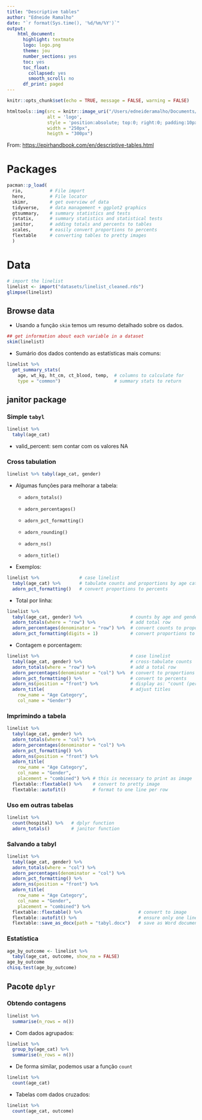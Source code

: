 ```yaml
---
title: "Descriptive tables"
author: "Edneide Ramalho"
date: "`r format(Sys.time(), '%d/%m/%Y')`"
output: 
    html_document:
      highlight: textmate
      logo: logo.png
      theme: jou
      number_sections: yes
      toc: yes
      toc_float:
        collapsed: yes
        smooth_scroll: no
      df_print: paged
---
```


```r
knitr::opts_chunk$set(echo = TRUE, message = FALSE, warning = FALSE)
```

```r
htmltools::img(src = knitr::image_uri("/Users/edneideramalho/Documents/Stat-Tech Consultoria/Ana_Paula_Maio_2023/img/logo_stc.png"), 
               alt = 'logo', 
               style = 'position:absolute; top:0; right:0; padding:10px;',
               width = "250px",
               heigth = "300px")
```

From: <https://epirhandbook.com/en/descriptive-tables.html>

# Packages

```r
pacman::p_load(
  rio,          # File import
  here,         # File locator
  skimr,        # get overview of data
  tidyverse,    # data management + ggplot2 graphics 
  gtsummary,    # summary statistics and tests
  rstatix,      # summary statistics and statistical tests
  janitor,      # adding totals and percents to tables
  scales,       # easily convert proportions to percents  
  flextable     # converting tables to pretty images
  )
```

# Data

```r
# import the linelist
linelist <- import("datasets/linelist_cleaned.rds")
glimpse(linelist)
```

## Browse data

-   Usando a função `skim` temos um resumo detalhado sobre os dados.

```r
## get information about each variable in a dataset 
skim(linelist)
```

-   Sumário dos dados contendo as estatísticas mais comuns:

```r
linelist %>% 
  get_summary_stats(
    age, wt_kg, ht_cm, ct_blood, temp,  # columns to calculate for
    type = "common")                    # summary stats to return
```

## janitor package

### Simple `tabyl`

```r
linelist %>% 
  tabyl(age_cat)
```

-   valid_percent: sem contar com os valores NA

### Cross tabulation

```r
linelist %>% tabyl(age_cat, gender)
```

-   Algumas funções para melhorar a tabela:

    -   `adorn_totals()`

    -   `adorn_percentages()`

    -   `adorn_pct_formatting()`

    -   `adorn_rounding()`

    -   `adorn_ns()`

    -   `adorn_title()`

-   Exemplos:

```r
linelist %>%               # case linelist
  tabyl(age_cat) %>%       # tabulate counts and proportions by age category
  adorn_pct_formatting()   # convert proportions to percents
```

-   Total por linha:

```r
linelist %>%                                  
  tabyl(age_cat, gender) %>%                  # counts by age and gender
  adorn_totals(where = "row") %>%             # add total row
  adorn_percentages(denominator = "row") %>%  # convert counts to proportions
  adorn_pct_formatting(digits = 1)            # convert proportions to percents
```

-   Contagem e porcentagem:

```r
linelist %>%                                  # case linelist
  tabyl(age_cat, gender) %>%                  # cross-tabulate counts
  adorn_totals(where = "row") %>%             # add a total row
  adorn_percentages(denominator = "col") %>%  # convert to proportions
  adorn_pct_formatting() %>%                  # convert to percents
  adorn_ns(position = "front") %>%            # display as: "count (percent)"
  adorn_title(                                # adjust titles
    row_name = "Age Category",
    col_name = "Gender")
```

### Imprimindo a tabela

```r
linelist %>%
  tabyl(age_cat, gender) %>% 
  adorn_totals(where = "col") %>% 
  adorn_percentages(denominator = "col") %>% 
  adorn_pct_formatting() %>% 
  adorn_ns(position = "front") %>% 
  adorn_title(
    row_name = "Age Category",
    col_name = "Gender",
    placement = "combined") %>% # this is necessary to print as image
  flextable::flextable() %>%    # convert to pretty image
  flextable::autofit()          # format to one line per row 
```

### Uso em outras tabelas

```r
linelist %>% 
  count(hospital) %>%   # dplyr function
  adorn_totals()        # janitor function
```

### Salvando a tabyl

```r
linelist %>%
  tabyl(age_cat, gender) %>% 
  adorn_totals(where = "col") %>% 
  adorn_percentages(denominator = "col") %>% 
  adorn_pct_formatting() %>% 
  adorn_ns(position = "front") %>% 
  adorn_title(
    row_name = "Age Category",
    col_name = "Gender",
    placement = "combined") %>% 
  flextable::flextable() %>%                     # convert to image
  flextable::autofit() %>%                       # ensure only one line per row
  flextable::save_as_docx(path = "tabyl.docx")   # save as Word document to filepath
```

### Estatística

```r
age_by_outcome <- linelist %>% 
  tabyl(age_cat, outcome, show_na = FALSE) 
age_by_outcome
chisq.test(age_by_outcome)
```

## Pacote `dplyr`

### Obtendo contagens

```r
linelist %>% 
  summarise(n_rows = n())
```

-   Com dados agrupados:

```r
linelist %>% 
  group_by(age_cat) %>% 
  summarise(n_rows = n())
```

-   De forma similar, podemos usar a função `count`

```r
linelist %>% 
  count(age_cat)
```

-   Tabelas com dados cruzados:

```r
linelist %>% 
  count(age_cat, outcome)
```
